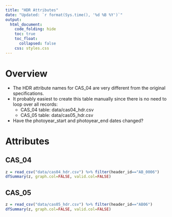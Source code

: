 ```yaml
---  
title: "HDR Attributes"
date: "Updated: `r format(Sys.time(), '%d %B %Y')`"
output:  
  html_document:  
    code_folding: hide
    toc: true
    toc_float:
      collapsed: false
    css: styles.css
---  
```


# Overview

  * The HDR attribute names for CAS_04 are very different from the original specifications.
  * It probably easiest to create this table manually since there is no need to loop over all records:
    - CAS_04 table: data/cas04_hdr.csv
    - CAS_05 table: data/cas05_hdr.csv
  * Have the photoyear_start and photoyear_end dates changed?

# Attributes {.tabset}

## CAS_04

```r
z = read_csv("data/cas04_hdr.csv") %>% filter(header_id=="AB_0006")
dfSummary(z, graph.col=FALSE, valid.col=FALSE)
```

## CAS_05

```r
z = read_csv("data/cas05_hdr.csv") %>% filter(header_id=="AB06")
dfSummary(z, graph.col=FALSE, valid.col=FALSE)
```
